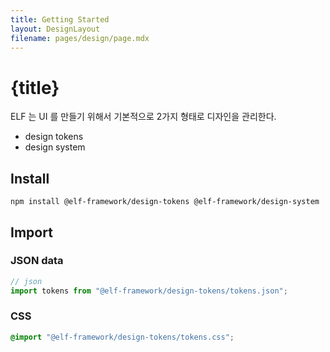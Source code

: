 ```yaml
---
title: Getting Started
layout: DesignLayout
filename: pages/design/page.mdx
---
```


# {title}

ELF 는 UI 를 만들기 위해서 기본적으로 2가지 형태로 디자인을 관리한다. 

* design tokens 
* design system 

## Install 

```shell
npm install @elf-framework/design-tokens @elf-framework/design-system
```


## Import 

### JSON data
```jsx
// json 
import tokens from "@elf-framework/design-tokens/tokens.json";
```

### CSS 

```css
@import "@elf-framework/design-tokens/tokens.css";
```







